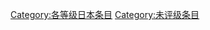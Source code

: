 {{catmore1|[[Wikipedia:日本专题|Wikipedia:日本专题]]}}
{{Articles by Quality|topic=日本|project=日本|format=toc}}
{{emptycat}}

[[Category:各等级日本条目|Category:各等级日本条目]]
[[Category:未评级条目|Category:未评级条目]]